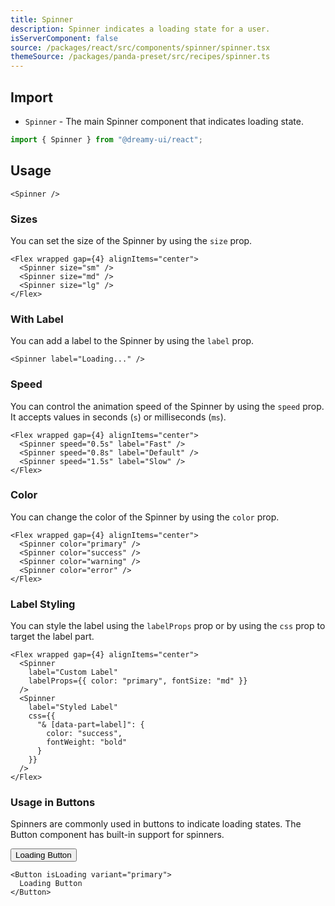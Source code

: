 ```yaml
---
title: Spinner
description: Spinner indicates a loading state for a user.
isServerComponent: false
source: /packages/react/src/components/spinner/spinner.tsx
themeSource: /packages/panda-preset/src/recipes/spinner.ts
---
```


## Import

- `Spinner` - The main Spinner component that indicates loading state.

```jsx
import { Spinner } from "@dreamy-ui/react";
```

## Usage

<Wrapper>
	<Spinner />
</Wrapper>

```tsx
<Spinner />
```

### Sizes

You can set the size of the Spinner by using the `size` prop.

<Wrapper>
	<Flex wrapped gap={4} alignItems="center">
		<Spinner size="sm" />
		<Spinner size="md" />
		<Spinner size="lg" />
	</Flex>
</Wrapper>

```tsx
<Flex wrapped gap={4} alignItems="center">
  <Spinner size="sm" />
  <Spinner size="md" />
  <Spinner size="lg" />
</Flex>
```

### With Label

You can add a label to the Spinner by using the `label` prop.

<Wrapper>
	<Spinner label="Loading..." />
</Wrapper>

```tsx
<Spinner label="Loading..." />
```

### Speed

You can control the animation speed of the Spinner by using the `speed` prop. It accepts values in seconds (`s`) or milliseconds (`ms`).

<Wrapper>
	<Flex wrapped gap={4} alignItems="center">
		<Spinner speed="0.5s" label="Fast" />
		<Spinner speed="0.8s" label="Default" />
		<Spinner speed="1.5s" label="Slow" />
	</Flex>
</Wrapper>

```tsx
<Flex wrapped gap={4} alignItems="center">
  <Spinner speed="0.5s" label="Fast" />
  <Spinner speed="0.8s" label="Default" />
  <Spinner speed="1.5s" label="Slow" />
</Flex>
```

### Color

You can change the color of the Spinner by using the `color` prop.

<Wrapper>
	<Flex wrapped gap={4} alignItems="center">
		<Spinner color="primary" />
		<Spinner color="success" />
		<Spinner color="warning" />
		<Spinner color="error" />
	</Flex>
</Wrapper>

```tsx
<Flex wrapped gap={4} alignItems="center">
  <Spinner color="primary" />
  <Spinner color="success" />
  <Spinner color="warning" />
  <Spinner color="error" />
</Flex>
```

### Label Styling

You can style the label using the `labelProps` prop or by using the `css` prop to target the label part.

<Wrapper>
	<Flex wrapped gap={4} alignItems="center">
		<Spinner 
			label="Custom Label" 
			labelProps={{ color: "primary", fontSize: "md" }} 
		/>
		<Spinner 
			label="Styled Label" 
			css={{
				"& [data-part=label]": {
					color: "success",
					fontWeight: "bold"
				}
			}}
		/>
	</Flex>
</Wrapper>

```tsx
<Flex wrapped gap={4} alignItems="center">
  <Spinner 
    label="Custom Label" 
    labelProps={{ color: "primary", fontSize: "md" }} 
  />
  <Spinner 
    label="Styled Label" 
    css={{
      "& [data-part=label]": {
        color: "success",
        fontWeight: "bold"
      }
    }}
  />
</Flex>
```

### Usage in Buttons

Spinners are commonly used in buttons to indicate loading states. The Button component has built-in support for spinners.

<Wrapper>
	<Button isLoading variant="primary">
		Loading Button
	</Button>
</Wrapper>

```tsx
<Button isLoading variant="primary">
  Loading Button
</Button>
```

